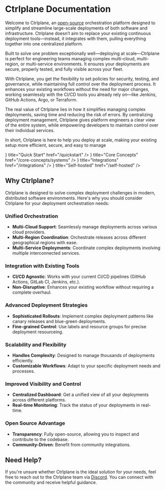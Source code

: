 
# Ctrlplane Documentation

Welcome to Ctrlplane, an
[open-source](https://github.com/ctrlplanedev/ctrlplane) orchestration platform
designed to simplify and streamline large-scale deployments of both software and
infrastructure. Ctrlplane doesn’t aim to replace your existing continuous
deployment tools—instead, it integrates with them, pulling everything together
into one centralized platform.

Built to solve one problem exceptionally well—deploying at scale—Ctrlplane is
perfect for engineering teams managing complex multi-cloud, multi-region, or
multi-service environments. It ensures your deployments are secure, properly
tested, and fully visible across your fleet.

With Ctrlplane, you get the flexibility to set policies for security, testing,
and governance, while maintaining full control over the deployment process. It
enhances your existing workflows without the need for major changes, working
seamlessly with the CI/CD tools you already rely on—like Jenkins, GitHub
Actions, Argo, or Terraform.

The real value of Ctrlplane lies in how it simplifies managing complex
deployments, saving time and reducing the risk of errors. By centralizing
deployment management, Ctrlplane gives platform engineers a clear view of the
entire system, while empowering developers to maintain control over their
individual services.

In short, Ctrlplane is here to help you deploy at scale, making your existing
setup more efficient, secure, and easy to manage

<Cards>
  <Cards.Card
    icon={<TbBook className="h-8 w-8 stroke-blue-400" />}
    title="Quick Start"
    href="/quickstart"
  />
  <Cards.Card
    icon={<TbServer className="h-8 w-8 stroke-yellow-400" />}
    title="Core Concepts"
    href="/core-concepts/systems"
  />
  <Cards.Card
    icon={<TbPlug className="h-8 w-8 stroke-purple-400" />}
    title="Integrations"
    href="/integrations"
  />
  <Cards.Card
    icon={<TbServer className="h-8 w-8 stroke-green-400" />}
    title="Self-hosted"
    href="/self-hosted"
  />
</Cards>

## Why Ctrlplane?

Ctrlplane is designed to solve complex deployment challenges in modern,
distributed software environments. Here's why you should consider Ctrlplane for
your deployment orchestration needs:

### Unified Orchestration

- **Multi-Cloud Support**: Seamlessly manage deployments across various cloud
  providers.
- **Multi-Region Coordination**: Orchestrate releases across different
  geographical regions with ease.
- **Multi-Service Deployments**: Coordinate complex deployments involving
  multiple interconnected services.

### Integration with Existing Tools

- **CI/CD Agnostic**: Works with your current CI/CD pipelines (GitHub Actions,
  GitLab CI, Jenkins, etc.).
- **Non-Disruptive**: Enhances your existing workflow without requiring a
  complete overhaul.

### Advanced Deployment Strategies

- **Sophisticated Rollouts**: Implement complex deployment patterns like canary
  releases and blue-green deployments.
- **Fine-grained Control**: Use labels and resource groups for precise deployment
  resourceing.

### Scalability and Flexibility

- **Handles Complexity**: Designed to manage thousands of deployments
  efficiently.
- **Customizable Workflows**: Adapt to your specific deployment needs and
  processes.

### Improved Visibility and Control

- **Centralized Dashboard**: Get a unified view of all your deployments across
  different platforms.
- **Real-time Monitoring**: Track the status of your deployments in real-time.

### Open Source Advantage

- **Transparency**: Fully open-source, allowing you to inspect and contribute to
  the codebase.
- **Community-Driven**: Benefit from community integrations.

## Need Help?

If you're unsure whether Ctrlplane is the ideal solution for your needs, feel
free to reach out to the Ctrlplane team via
[Discord](https://ctrlplane.dev/discord). You can connect with the community and
receive helpful guidance.
